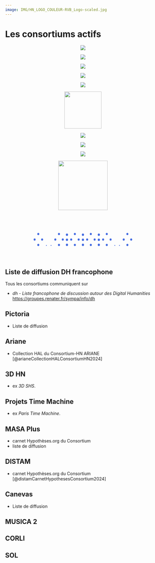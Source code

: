 ```yaml
---
image: IMG/HN_LOGO_COULEUR-RVB_Logo-scaled.jpg
---
```


# Les consortiums actifs

::: {layout-ncol="3" layout-valign="center" style="text-align:center"}
[![](IMG/Pictoria-200x70.jpg)](#pictoria)

[![](IMG/Logo_ARIANE-200x86.jpg)](#ariane)

[![](IMG/logo-3DHN-200x52.png)](#d-hn)

[![](IMG/logo-PTM-png-200x80.png)](#projets-time-machine)

[![](IMG/logo_MASAplus-200x81.png)](#masa-plus)

[![](IMG/LOGO-DISTAM-sans-texte-200x158.png){height="120px"}](#distam)

[![](IMG/logo-canevas_png-200x127.png)](#canevas)

[![](IMG/Musica-2-1-200x119.png)](#musica-2)

[![](IMG/logo-CORLI-png.png)](#corli)

[![](IMG/logo-sol-picto-194x200.png){height="160px"}](#sol)
:::

::: {style="text-align:center;font-size:4em;color:royalblue;font-weight:9;margin-bottom:.8em;margin-top:.4em"}
⁛‥⁛⁝⁛⁝⁛⁝⁛‥⁛
:::

::: {.callout-tip collapse="true"}
## Liste de diffusion **DH francophone**

Tous les consortiums communiquent sur  

- *dh - Liste francophone de discussion autour des Digital Humanities* <https://groupes.renater.fr/sympa/info/dh>
:::

## Pictoria

- Liste de diffusion

## Ariane

- Collection HAL du Consortium-HN ARIANE [@arianeCollectionHALConsortiumHN2024]

## 3D HN

- ex *3D SHS*.

## Projets Time Machine

- ex *Paris Time Machine*.

## MASA Plus

- carnet Hypothèses.org du Consortium
- liste de diffusion

## DISTAM

- carnet Hypothèses.org du Consortium [@distamCarnetHypothesesConsortium2024]

## Canevas

- Liste de diffusion

## MUSICA 2

## CORLI

## SOL